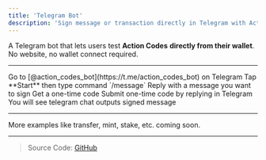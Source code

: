 ```yaml
---
title: 'Telegram Bot'
description: 'Sign message or transaction directly in Telegram with Action Codes'
---
```


A Telegram bot that lets users test **Action Codes** **directly from their wallet**. No website, no wallet connect required.

---

<Steps>
  <Step title="Start the bot">
    Go to [@action_codes_bot](https://t.me/action_codes_bot) on Telegram  
    Tap **Start** then type command `/message`
  </Step>
  <Step title="Put a message to sign">
    Reply with a message you want to sign
  </Step>
  <Step title="Go to actioncode.app in your browser or wallet browser">
    Get a one-time code
  </Step>
  <Step title="Enter one-time Action Code">
    Submit one-time code by replying in Telegram
  </Step>
  <Step title="Approve signing in actioncode.app">
    You will see telegram chat outputs signed message
  </Step>
</Steps>

---

More examples like transfer, mint, stake, etc. coming soon.

---

> Source Code: [GitHub](https://github.com/otaprotocol/telegram-bot-example)
